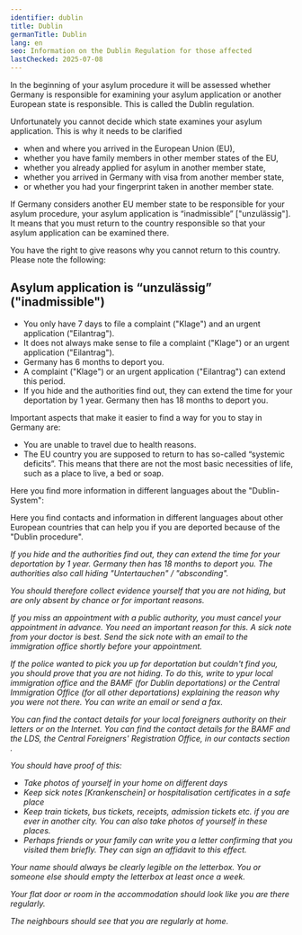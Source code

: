 ```yaml
---
identifier: dublin
title: Dublin
germanTitle: Dublin
lang: en
seo: Information on the Dublin Regulation for those affected
lastChecked: 2025-07-08
---
```


In the beginning of your asylum procedure it will be assessed whether Germany is responsible for examining your asylum application or another European state is responsible. This is called the Dublin regulation.

Unfortunately you cannot decide which state examines your asylum application. This is why it needs to be clarified

- when and where you arrived in the ️European Union (EU),
- whether you have family members in other member states of the EU,
- whether you already applied for asylum in another member state,
- whether you arrived in Germany with visa from another member state,
- or whether you had your fingerprint taken in another member state.

If Germany considers another EU member state to be responsible for your asylum procedure, your asylum application is “inadmissible” \["unzulässig"\]. It means that you must return to the country responsible so that your asylum application can be examined there.

You have the right to give reasons why you cannot return to this country. Please note the following:

## Asylum application is “unzulässig” ("inadmissible")

- You only have 7 days to file a complaint ("Klage") and an urgent application ("Eilantrag").
- It does not always make sense to file a complaint ("Klage") or an urgent application ("Eilantrag").
- Germany has 6 months to deport you.
- A complaint ("Klage") or an urgent application ("Eilantrag") can extend this period.
- If you hide and the authorities find out, they can extend the time for your deportation by 1 year. Germany then has 18 months to deport you.

<Block identifier="get-legal-advice" />

Important aspects that make it easier to find a way for you to stay in Germany are:

- You are unable to travel due to health reasons.
- The EU country you are supposed to return to has so-called “systemic deficits”. This means that there are not the most basic necessities of life, such as a place to live, a bed or soap.

Here you find more information in different languages about the "Dublin-System":

<ExternalShortLink identifier="fluechtlingsrat-brandenburg_dublin" />

Here you find contacts and information in different languages about other European countries that can help you if you are deported because of the "Dublin procedure".

<Address identifier="w2eu" />

If you hide and the authorities find out, they can extend the time for your deportation by 1 year. Germany then has 18 months to deport you.
The authorities also call hiding "Untertauchen" / "absconding".

You should therefore collect evidence yourself that you are not hiding, but are only absent by chance or for important reasons.

If you miss an appointment with a public authority, you must cancel your appointment in advance. You need an important reason for this. A sick note from your doctor is best. Send the sick note with an email to the immigration office shortly before your appointment.

If the police wanted to pick you up for deportation but couldn't find you, you should prove that you are not hiding. To do this, write to ypur local immigration office and the BAMF (for Dublin deportations) or the Central Immigration Office (for all other deportations) explaining the reason why you were not there. You can write an email or send a fax.

You can find the contact details for your local foreigners authority on their letters or on the Internet. You can find the contact details for the BAMF and the LDS, the Central Foreigners' Registration Office, in our <InternalShortLink identifier="contacts">contacts section</InternalShortLink> .

You should have proof of this:

- Take photos of yourself in your home on different days
- Keep sick notes \[Krankenschein\] or hospitalisation certificates in a safe place
- Keep train tickets, bus tickets, receipts, admission tickets etc. if you are ever in another city. You can also take photos of yourself in these places.
- Perhaps friends or your family can write you a letter confirming that you visited them briefly. They can sign an <InternalShortLink identifier="forms">affidavit</InternalShortLink> to this effect.

Your name should always be clearly legible on the letterbox. You or someone else should empty the letterbox at least once a week.

Your flat door or room in the accommodation should look like you are there regularly.

The neighbours should see that you are regularly at home.
